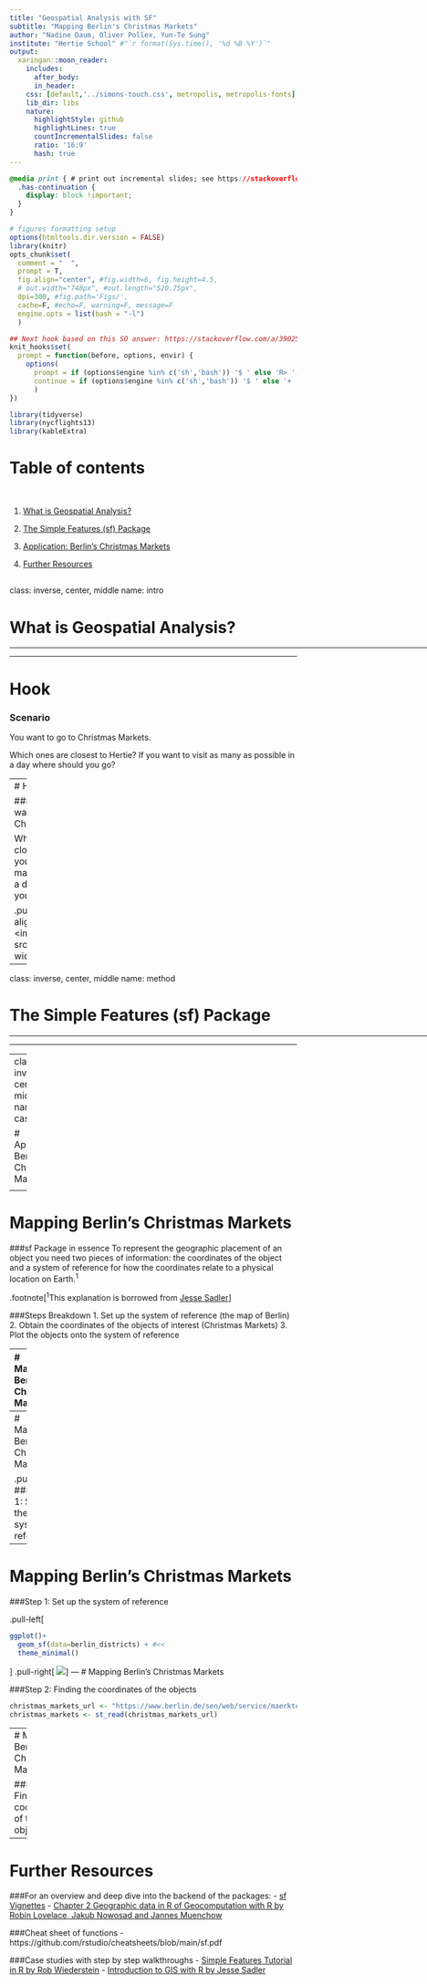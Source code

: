 ```yaml
---
title: "Geospatial Analysis with SF"
subtitle: "Mapping Berlin's Christmas Markets"
author: "Nadine Daum, Oliver Pollex, Yun-Te Sung"
institute: "Hertie School" #"`r format(Sys.time(), '%d %B %Y')`"
output:
  xaringan::moon_reader:
    includes:
      after_body: 
      in_header: 
    css: [default,'../simons-touch.css', metropolis, metropolis-fonts] 
    lib_dir: libs
    nature:
      highlightStyle: github
      highlightLines: true
      countIncrementalSlides: false
      ratio: '16:9'
      hash: true
---
```



```css
@media print { # print out incremental slides; see https://stackoverflow.com/questions/56373198/get-xaringan-incremental-animations-to-print-to-pdf/56374619#56374619
  .has-continuation {
    display: block !important;
  }
}
```

```r
# figures formatting setup
options(htmltools.dir.version = FALSE)
library(knitr)
opts_chunk$set(
  comment = "  ",
  prompt = T,
  fig.align="center", #fig.width=6, fig.height=4.5, 
  # out.width="748px", #out.length="520.75px",
  dpi=300, #fig.path='Figs/',
  cache=F, #echo=F, warning=F, message=F
  engine.opts = list(bash = "-l")
  )

## Next hook based on this SO answer: https://stackoverflow.com/a/39025054
knit_hooks$set(
  prompt = function(before, options, envir) {
    options(
      prompt = if (options$engine %in% c('sh','bash')) '$ ' else 'R> ',
      continue = if (options$engine %in% c('sh','bash')) '$ ' else '+ '
      )
})

library(tidyverse)
library(nycflights13)
library(kableExtra)
```


# Table of contents

<br>

1. [What is Geospatial Analysis?](#intro)

2. [The Simple Features (sf) Package](#method)

3. [Application: Berlin's Christmas Markets](#casestudy)

4. [Further Resources](#links)



<!-- ############################################ -->
---
class: inverse, center, middle
name: intro

# What is Geospatial Analysis?

<html><div style='float:left'></div><hr color='#EB811B' size=1px style="width:1000px; margin:auto;"/></html>

---

# Hook

### Scenario
You want to go to Christmas Markets.

Which ones are closest to Hertie? If you want to visit as many as possible in a day where should you go? 

---
# Hook

### Scenario
You want to go to Christmas Markets.

Which ones are closest to Hertie? If you want to visit as many as possible in a day where should you go? 

.pull-left[
&lt;div align="center"&gt;
&lt;br&gt;
&lt;img src="images/cm_list" width=400&gt;
&lt;/div&gt;
]



---

class: inverse, center, middle
name: method

# The Simple Features (sf) Package

<html><div style='float:left'></div><hr color='#EB811B' size=1px style="width:1000px; margin:auto;"/></html>

---





---
class: inverse, center, middle
name: casestudy

# Application: Berlin's Christmas Markets

<html><div style='float:left'></div><hr color='#EB811B' size=1px style="width:1000px; margin:auto;"/></html>


---

# Mapping Berlin's Christmas Markets

###sf Package in essence
To represent the geographic placement of an object you need two pieces of information: the coordinates of the object and a system of reference for how the coordinates relate to a physical location on Earth.<sup>1</sup>

.footnote[<sup>1</sup>This explanation is borrowed from [Jesse Sadler](https://www.jessesadler.com/post/gis-with-r-intro/)]


###Steps Breakdown
1. Set up the system of reference (the map of Berlin)
2. Obtain the coordinates of the objects of interest (Christmas Markets)
3. Plot the objects onto the system of reference

---
# Mapping Berlin's Christmas Markets

.pull-left[
### Step 1: Set up the system of reference
```r
library(sf)

districts_file <-"/Users/yunteee/Documents/GitHub/07-geospatial-analysis-sf-daum-pollex-sung/data/bezirksgrenzen.geojson"
berlin_districts <- st_read(districts_file) #<<

```
]


---
# Mapping Berlin's Christmas Markets


.pull-left[
###Step 1: Set up the system of reference
```r
berlin_districts %>%
  select(Gemeinde_name, geometry)
```
]

---
# Mapping Berlin's Christmas Markets

###Step 1: Set up the system of reference

.pull-left[
```r
ggplot()+
  geom_sf(data=berlin_districts) + #<<
  theme_minimal()

```
]
.pull-right[
![](`r knitr::fig_chunk("mpg-layers-2", "png")`)
]
---
# Mapping Berlin's Christmas Markets

###Step 2: Finding the coordinates of the objects
```r
christmas_markets_url <- "https://www.berlin.de/sen/web/service/maerkte-feste/weihnachtsmaerkte/index.php/index/all.geojson?q="
christmas_markets <- st_read(christmas_markets_url)
```

---
# Mapping Berlin's Christmas Markets

###Step 2: Finding the coordinates of the objects
```r
christmas_markets %>%
  select(title, geometry)
```



---
# Further Resources

###For an overview and deep dive into the backend of the packages: 
- [sf Vignettes](https://r-spatial.github.io/sf/articles/)
- [Chapter 2 Geographic data in R of Geocomputation with R by Robin Lovelace, Jakub Nowosad and Jannes Muenchow](https://r.geocompx.org/spatial-class.html#sf-classes)

###Cheat sheet of functions
- https://github.com/rstudio/cheatsheets/blob/main/sf.pdf

###Case studies with step by step walkthroughs 
- [Simple Features Tutorial in R by Rob Wiederstein](https://www.robwiederstein.org/2022/03/28/simple-features-tutorial-in-r-number-2/)
- [Introduction to GIS with R by Jesse Sadler](https://www.jessesadler.com/post/gis-with-r-intro/)













